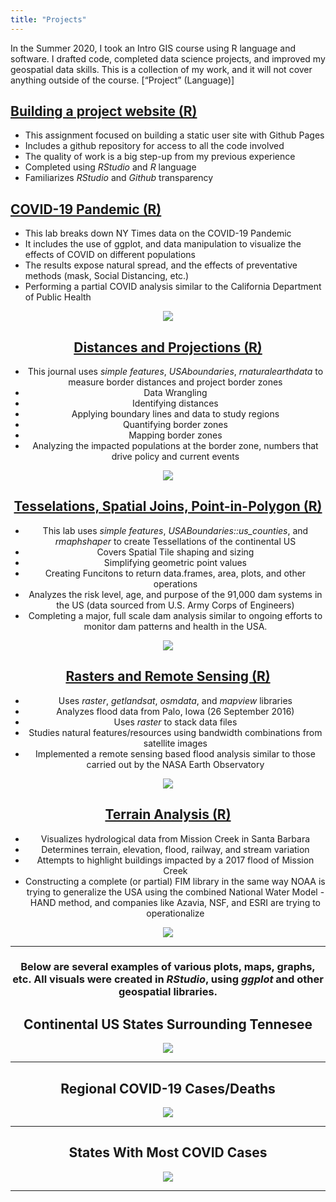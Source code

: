 ```yaml
---
title: "Projects"
---
```


In the Summer 2020, I took an Intro GIS course using R language and software. I drafted code, completed data science projects, and improved my geospatial data skills. This is a collection of my work, and it will not cover anything outside of the course. ["Project" (Language)]

## [Building a project website (R)](https://github.com/Hindstein/GISPort/blob/master/index.html)
 
 - This assignment focused on building a static user site with Github Pages
 - Includes a github repository for access to all the code involved
 - The quality of work is a big step-up from my previous experience
 - Completed using *RStudio* and *R* language
 - Familiarizes *RStudio* and *Github* transparency
 
 
## [COVID-19 Pandemic (R)](https://hindstein.github.io/geog-176A-labs/lab-02-ianhinds.html)
 
 - This lab breaks down NY Times data on the COVID-19 Pandemic
 - It includes the use of ggplot, and data manipulation to visualize the effects of COVID on different populations
 - The results expose natural spread, and the effects of preventative methods (mask, Social Distancing, etc.)
 - Performing a partial COVID analysis similar to the California Department of Public Health
 
<center>
![](./img/Tennesee-covid-Rplot.png)
 
 
## [Distances and Projections (R)](https://hindstein.github.io/geog-176A-labs/lab-03-ianhinds.html)
 
 - This journal uses *simple features*, *USAboundaries*, *rnaturalearthdata* to measure border distances and project border zones
 - Data Wrangling
 - Identifying distances
 - Applying boundary lines and data to study regions
 - Quantifying border zones
 - Mapping border zones
 - Analyzing the impacted populations at the border zone, numbers that drive policy and current events

<center>
![](./img/cities-per-state-Rplot.png)
 
 
## [Tesselations, Spatial Joins, Point-in-Polygon (R)](https://hindstein.github.io/geog-176A-labs/lab-04-ianhinds.html)
 
 - This lab uses *simple features*, *USABoundaries::us_counties*, and *rmaphshaper* to create Tessellations of the continental US
 - Covers Spatial Tile shaping and sizing
 - Simplifying geometric point values
 - Creating Funcitons to return data.frames, area, plots, and other operations
 - Analyzes the risk level, age, and purpose of the 91,000 dam systems in the US (data sourced from U.S. Army Corps of Engineers)
 - Completing a major, full scale dam analysis similar to ongoing efforts to monitor dam patterns and health in the USA.
 
<center>
![](./img/statefp.png)
 
## [Rasters and Remote Sensing (R)](https://hindstein.github.io/geog-176A-labs/lab-05-ianhinds.html)

 - Uses *raster*, *getlandsat*, *osmdata*, and *mapview* libraries
 - Analyzes flood data from Palo, Iowa (26 September 2016)
 - Uses *raster* to stack data files
 - Studies natural features/resources using bandwidth combinations from satellite images
 - Implemented a remote sensing based flood analysis similar to those carried out by the NASA Earth Observatory
 
 <center>
![](./img/bluered.png)

## [Terrain Analysis (R)](https://hindstein.github.io/geog-176A-labs/lab-06-ianhinds.html)
 - Visualizes hydrological data from Mission Creek in Santa Barbara
 - Determines terrain, elevation, flood, railway, and stream variation
 - Attempts to highlight buildings impacted by a 2017 flood of Mission Creek
 - Constructing a complete (or partial) FIM library in the same way NOAA is trying to generalize the USA using the combined National Water Model - HAND method, and companies like Azavia, NSF, and ESRI are trying to operationalize


 <center>
 ![](./img/sbwater.PNG) 
 
 ******
 
 
### **Below are several examples of various plots, maps, graphs, etc. All visuals were created in *RStudio*, using *ggplot* and other geospatial libraries.**

<center>
## **Continental US States Surrounding Tennesee**
<center>
![](./img/tntouch-Rplot.png) 
 
*****

<center>
## **Regional COVID-19 Cases/Deaths**
<center>
![](./img/region-casedeath-Rplot.png)

*****

<center>
## **States With Most COVID Cases**
<center>
![](./img/state_level-Rplot.png)

*****